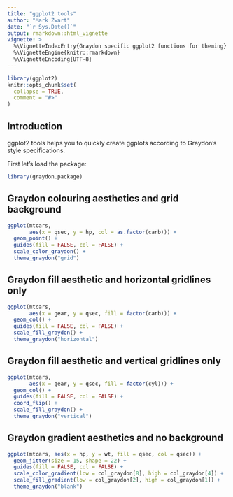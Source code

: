```yaml
---
title: "ggplot2 tools"
author: "Mark Zwart"
date: "`r Sys.Date()`"
output: rmarkdown::html_vignette
vignette: >
  %\VignetteIndexEntry{Graydon specific ggplot2 functions for theming}
  %\VignetteEngine{knitr::rmarkdown}
  %\VignetteEncoding{UTF-8}
---
```


```r
library(ggplot2)
knitr::opts_chunk$set(
  collapse = TRUE,
  comment = "#>"
)
```

## Introduction

ggplot2 tools helps you to quickly create ggplots according to Graydon's style specifications.

First let's load the package:
```r
library(graydon.package)
```

## Graydon colouring aesthetics and grid background

```r
ggplot(mtcars,
       aes(x = qsec, y = hp, col = as.factor(carb))) +
  geom_point() +
  guides(fill = FALSE, col = FALSE) +
  scale_color_graydon() +
  theme_graydon("grid")
```

## Graydon fill aesthetic and horizontal gridlines only

```r
ggplot(mtcars,
       aes(x = gear, y = qsec, fill = factor(carb))) +
  geom_col() +
  guides(fill = FALSE, col = FALSE) +
  scale_fill_graydon() +
  theme_graydon("horizontal")
```
## Graydon fill aesthetic and vertical gridlines only
```r
ggplot(mtcars,
       aes(x = gear, y = qsec, fill = factor(cyl))) +
  geom_col() +
  guides(fill = FALSE, col = FALSE) +
  coord_flip() +
  scale_fill_graydon() +
  theme_graydon("vertical")
```

## Graydon gradient aesthetics and no background
```r
ggplot(mtcars, aes(x = hp, y = wt, fill = qsec, col = qsec)) +
  geom_jitter(size = 15, shape = 22) +
  guides(fill = FALSE, col = FALSE) +
  scale_color_gradient(low = col_graydon[8], high = col_graydon[4]) +
  scale_fill_gradient(low = col_graydon[2], high = col_graydon[1]) +
  theme_graydon("blank")
```

